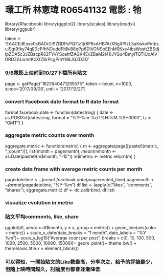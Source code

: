 # 環工所 林憲瑋 R06541132  電影 : 牠

library(Rfacebook)
library(ggplot2)
library(scales)
library(readxl)
library(ggpubr)

token <- 'EAACEdEose0cBAOrDiPZBDPcPQ7jz1jr8P9sAHB7ArXBgXPIzL5qKwkvPmbzulSgt9fky74qE0cFfhNOuddFMkl88qPp6DlVONSoEEhM0Kxe4ibsWssttZBSdjIpZCA5c3JZBacpR62FYvYScehfZAGK4EvZBeM2I46JYGu4BmylTQTIUoAlVDRDZALwmtKzXfZBrPcgPmYN8JQZDZD'

### 9/8電影上映前到10/27下檔所有貼文
page <- getPage("1623540471295575", token = token, n=1000, since='2017/09/08', until = '2017/10/27')

### convert Facebook date format to R date format
format.facebook.date <- function(datestring) {
  date <- as.POSIXct(datestring, format = "%Y-%m-%dT%H:%M:%S+0000", tz = "GMT")
}

### aggregate metric counts over month
aggregate.metric <- function(metric) {
  m <- aggregate(page[[paste0(metric, "_count")]], list(month = page$month),
    mean)
  m$month <- as.Date(paste0(m$month, "-15"))
  m$metric <- metric
  return(m)
}

### create data frame with average metric counts per month
page$datetime <- format.facebook.date(page$created_time)
page$month <- format(page$datetime, "%Y-%m")
df.list <- lapply(c("likes", "comments", "shares"), aggregate.metric)
df <- do.call(rbind, df.list)

### visualize evolution in metric

### 貼文平均comments, like, share 
ggplot(df, aes(x = df$month, y = x, group = metric)) +
  geom_line(aes(color = metric)) +
  scale_x_date(date_breaks = "1 month", date_labels = "%Y \n %m")+
  scale_y_log10("Average count per post",
  breaks = c(0, 10, 100, 500, 1000, 2500, 5000, 10000, 15000))+
  geom_point()+
  theme_bw() +
  theme(axis.title.x = element_blank())

### 可以得知，一開始貼文的Like數最高，分享次之，給予的評論最少，但隨上映時間越久，討論度也都會逐漸降低
